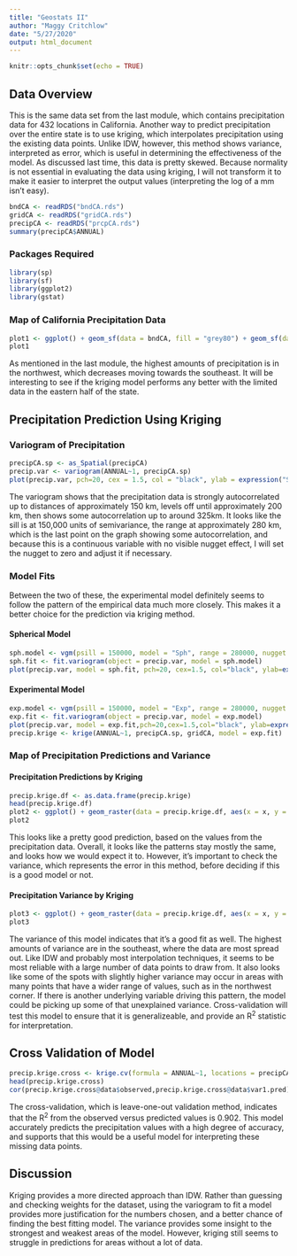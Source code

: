 ```yaml
---
title: "Geostats II"
author: "Maggy Critchlow"
date: "5/27/2020"
output: html_document
---
```


```r
knitr::opts_chunk$set(echo = TRUE)
```

## Data Overview

This is the same data set from the last module, which contains precipitation data for 432 locations in California. Another way to predict precipitation over the entire state is to use kriging, which interpolates precipitation using the existing data points. Unlike IDW, however, this method shows variance, interpreted as error, which is useful in determining the effectiveness of the model. As discussed last time, this data is pretty skewed. Because normality is not essential in evaluating the data using kriging, I will not transform it to make it easier to interpret the output values (interpreting the log of a mm isn't easy). 

```r
bndCA <- readRDS("bndCA.rds")
gridCA <- readRDS("gridCA.rds")
precipCA <- readRDS("prcpCA.rds")
summary(precipCA$ANNUAL)
```

### Packages Required

```r
library(sp)
library(sf)
library(ggplot2)
library(gstat)
```

### Map of California Precipitation Data

```r
plot1 <- ggplot() + geom_sf(data = bndCA, fill = "grey80") + geom_sf(data = precipCA, aes(fill = ANNUAL, size = ANNUAL), color = "white", shape=21, alpha=0.8) + scale_fill_continuous(type = "viridis", name = "mm") + guides(fill = guide_colorbar(), size="none") + labs(title="Total Annual Precipitation") + theme_bw() 
plot1
```

As mentioned in the last module, the highest amounts of precipitation is in the northwest, which decreases moving towards the southeast. It will be interesting to see if the kriging model performs any better with the limited data in the eastern half of the state.

## Precipitation Prediction Using Kriging

### Variogram of Precipitation

```r
precipCA.sp <- as_Spatial(precipCA)
precip.var <- variogram(ANNUAL~1, precipCA.sp)
plot(precip.var, pch=20, cex = 1.5, col = "black", ylab = expression("Semivariance ("*gamma*")"), xlab = "Distance (m)", main = "Annual precipitation (mm)")
```

The variogram shows that the precipitation data is strongly autocorrelated up to distances of approximately 150 km, levels off until approximately 200 km, then shows some autocorrelation up to around 325km. It looks like the sill is at 150,000 units of semivariance, the range at approximately 280 km, which is the last point on the graph showing some autocorrelation, and because this is a continuous variable with no visible nugget effect, I will set the nugget to zero and adjust it if necessary.

### Model Fits {.tabset}

Between the two of these, the experimental model definitely seems to follow the pattern of the empirical data much more closely. This makes it a better choice for the prediction via kriging method.

#### Spherical Model

```r
sph.model <- vgm(psill = 150000, model = "Sph", range = 280000, nugget = 0)
sph.fit <- fit.variogram(object = precip.var, model = sph.model)
plot(precip.var, model = sph.fit, pch=20, cex=1.5, col="black", ylab=expression("Semivariance ("*gamma*")"), xlab="Distance (m)", main = "Precipitation (mm)", sub="Points: Empirical, Line: Spherical Model")
```

#### Experimental Model

```r
exp.model <- vgm(psill = 150000, model = "Exp", range = 280000, nugget = 0)
exp.fit <- fit.variogram(object = precip.var, model = exp.model)
plot(precip.var, model = exp.fit,pch=20,cex=1.5,col="black", ylab=expression("Semivariance ("*gamma*")"), xlab="Distance (m)", main = "Precipitation (mm)", sub="Points: Empirical, Line: Experimental Model")
precip.krige <- krige(ANNUAL~1, precipCA.sp, gridCA, model = exp.fit)
```

### Map of Precipitation Predictions and Variance

#### Precipitation Predictions by Kriging

```r
precip.krige.df <- as.data.frame(precip.krige)
head(precip.krige.df)
plot2 <- ggplot() + geom_raster(data = precip.krige.df, aes(x = x, y = y, fill = var1.pred)) + scale_fill_continuous(type = "viridis", name = "Precipitation (mm)") + labs(x = "Easting (m)", y = "Northing (m)", title = "Precipitation Predictions") + coord_fixed() + theme_bw()
plot2
```

This looks like a pretty good prediction, based on the values from the precipitation data. Overall, it looks like the patterns stay mostly the same, and looks how we would expect it to. However, it's important to check the variance, which represents the error in this method, before deciding if this is a good model or not.

#### Precipitation Variance by Kriging

```r
plot3 <- ggplot() + geom_raster(data = precip.krige.df, aes(x = x, y = y, fill = sqrt(var1.var))) + scale_fill_continuous(type = "viridis", name = "Precipitation (mm)") + labs(x= "Easting (m)", y = "Northing (m)", title = "Precipitation Variance") + coord_fixed() + theme_bw()
plot3
```

The variance of this model indicates that it's a good fit as well. The highest amounts of variance are in the southeast, where the data are most spread out. Like IDW and probably most interpolation techniques, it seems to be most reliable with a large number of data points to draw from. It also looks like some of the spots with slightly higher variance may occur in areas with many points that have a wider range of values, such as in the northwest corner. If there is another underlying variable driving this pattern, the model could be picking up some of that unexplained variance. Cross-validation will test this model to ensure that it is generalizeable, and provide an R^2^ statistic for interpretation.

## Cross Validation of Model

```r
precip.krige.cross <- krige.cv(formula = ANNUAL~1, locations = precipCA.sp, model = exp.fit, verbose = FALSE)
head(precip.krige.cross)
cor(precip.krige.cross@data$observed,precip.krige.cross@data$var1.pred)^2
```

The cross-validation, which is leave-one-out validation method, indicates that the R^2^ from the observed versus predicted values is 0.902. This model accurately predicts the precipitation values with a high degree of accuracy, and supports that this would be a useful model for interpreting these missing data points.

## Discussion

Kriging provides a more directed approach than IDW. Rather than guessing and checking weights for the dataset, using the variogram to fit a model provides more justification for the numbers chosen, and a better chance of finding the best fitting model. The variance provides some insight to the strongest and weakest areas of the model. However, kriging still seems to struggle in predictions for areas without a lot of data. 